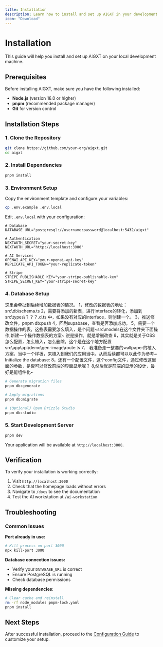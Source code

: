 ```yaml
---
title: Installation
description: Learn how to install and set up AIGXT in your development environment
icon: "Download"
---
```


# Installation

This guide will help you install and set up AIGXT on your local development machine.

## Prerequisites

Before installing AIGXT, make sure you have the following installed:

- **Node.js** (version 18.0 or higher)
- **pnpm** (recommended package manager)
- **Git** for version control

## Installation Steps

### 1. Clone the Repository

```bash
git clone https://github.com/your-org/aigxt.git
cd aigxt
```

### 2. Install Dependencies

```bash
pnpm install
```

### 3. Environment Setup

Copy the environment template and configure your variables:

```bash
cp .env.example .env.local
```

Edit `.env.local` with your configuration:

```env
# Database
DATABASE_URL="postgresql://username:password@localhost:5432/aigxt"

# Authentication
NEXTAUTH_SECRET="your-secret-key"
NEXTAUTH_URL="http://localhost:3000"

# AI Services
OPENAI_API_KEY="your-openai-api-key"
REPLICATE_API_TOKEN="your-replicate-token"

# Stripe
STRIPE_PUBLISHABLE_KEY="your-stripe-publishable-key"
STRIPE_SECRET_KEY="your-stripe-secret-key"
```

### 4. Database Setup
这里会牵扯到后续增加数据表的情况。
1，修改的数据表的地址：src\db\schema.ts
2，需要将添加的新表，进行interface的转化，添加到src\types\？？？.d.ts 中，如果没有对应的interface，则创建一个。
3，推送修改文件，pnpm db:push
4，回到supabase，查看是否添加成功。
5，需要一个数据操作的表，这些表需要怎么填入，是个问题~src\models在这个文件夹下面操作,新建一个操作数据表的方案~
说是操作，就是增删改查
6，其实就是关于OSS怎么配置，怎么植入，怎么删除，这个是在这个地方配置  src\app\api\demo\gen-image\route.ts
7，
我准备走一整套的wallpaper的植入方案，当中一个样板，来植入到我们的应用当中。从而后续都可以以此作为参考~
Initialize the database:
8，还有一个配置文件，这个config文件，通过修改这里面的参数，是否可以修改前端的界面显示呢？
8,然后就是前端的显示的设计，最好是能组件化~

```bash
# Generate migration files
pnpm db:generate

# Apply migrations
pnpm db:migrate

# (Optional) Open Drizzle Studio
pnpm db:studio
```

### 5. Start Development Server

```bash
pnpm dev
```

Your application will be available at `http://localhost:3000`.

## Verification

To verify your installation is working correctly:

1. Visit `http://localhost:3000`
2. Check that the homepage loads without errors
3. Navigate to `/docs` to see the documentation
4. Test the AI workstation at `/ai-workstation`

## Troubleshooting

### Common Issues

**Port already in use:**
```bash
# Kill process on port 3000
npx kill-port 3000
```

**Database connection issues:**
- Verify your `DATABASE_URL` is correct
- Ensure PostgreSQL is running
- Check database permissions

**Missing dependencies:**
```bash
# Clear cache and reinstall
rm -rf node_modules pnpm-lock.yaml
pnpm install
```

## Next Steps

After successful installation, proceed to the [Configuration Guide](/docs/getting-started/configuration) to customize your setup.
